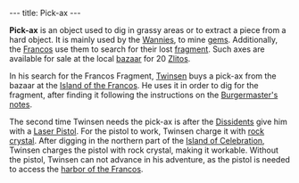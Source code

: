 ---
title: Pick-ax
---

{{Infobox Item
 |image=Pickax.gif
 |type=tool
 |critical=yes
 |magical=no
 |unique=yes
 |lba1=
 |lba2=yes
 |upgrades=no
 |rowposition=4
 |columnposition=6
 |effect=none
 |effectamount=
 |purpose=
 |combattype=none
 |powerlevel=none
 |rate=none
 |range=none
 |damage=none
}}

'''Pick-ax''' is an object used to dig in grassy areas or to extract a piece from a hard object. It is mainly used by the [[Wannie]]s, to mine [[gem]]s. Additionally, the [[Franco]]s use them to search for their lost [[Francos fragment|fragment]]. Such axes are available for sale at the local [[Francos bazaar|bazaar]] for 20 [[Zlito]]s.

In his search for the Francos Fragment, [[Twinsen]] buys a pick-ax from the bazaar at the [[Island of the Francos]]. He uses it in order to dig for the fragment, after finding it following the instructions on the [[Burgermaster's notes]].

The second time Twinsen needs the pick-ax is after the [[Dissident]]s give him with a [[Laser Pistol]]. For the pistol to work, Twinsen charge it with [[rock crystal]]. After digging in the northern part of the [[Island of Celebration]], Twinsen charges the pistol with rock crystal, making it workable. Without the pistol, Twinsen can not advance in his adventure, as the pistol is needed to access the [[harbor of the Francos]].